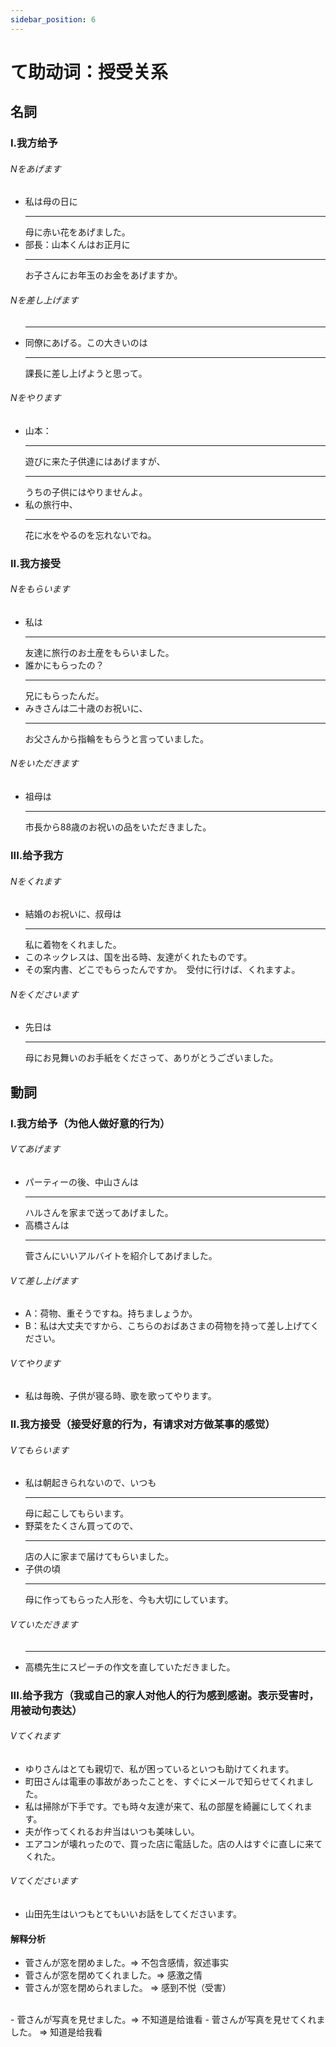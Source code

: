 ```yaml
---
sidebar_position: 6
---
```


# て助动词：授受关系


## 名詞

### I.我方给予
###### Nをあげます
- 私は母の日に<Hr>母に</Hr><Hb>赤い花を</Hb><Hg>あげました</Hg>。
- 部長：山本くんはお正月に<Hr>お子さんに</Hr><Hb>お年玉のお金を</Hb><Hg>あげますか</Hg>。
###### Nを差し上げます 
- <Hr>同僚に</Hr><Hg>あげる</Hg>。この大きいのは<Hr>課長に</Hr><Hg>差し上げよう</Hg>と思って。
###### Nをやります
- 山本：<Hr>遊びに来た子供達に</Hr>は<Hg>あげます</Hg>が、<Hr>うちの子供に</Hr>は<Hg>やりません</Hg>よ。
- 私の旅行中、<Hr>花に</Hr><Hb>水を</Hb><Hg>やる</Hg>のを忘れないでね。

### II.我方接受
###### Nをもらいます
- 私は<Hr>友達に</Hr><Hb>旅行のお土産を</Hb><Hg>もらいました</Hg>。
- 誰かにもらったの？　<Hr>兄に</Hr><Hg>もらったんだ</Hg>。
- みきさんは二十歳のお祝いに、<Hr>お父さんから</Hr><Hb>指輪を</Hb><Hg>もらう</Hg>と言っていました。
###### Nをいただきます
- 祖母は<Hr>市長から</Hr><Hb>88歳のお祝いの品を</Hb><Hg>いただきました</Hg>。


### III.给予我方
###### Nをくれます
- 結婚のお祝いに、叔母は<Hr>私に</Hr><Hb>着物を</Hb><Hg>くれました</Hg>。
- このネックレスは、国を出る時、友達が<Hg>くれたもの</Hg>です。
- その案内書、どこで<Hg>もらった</Hg>んですか。　受付に行けば、<Hg>くれます</Hg>よ。
###### Nをくださいます
- 先日は<Hr>母に</Hr><Hb>お見舞いのお手紙を</Hb><Hg>くださって</Hg>、ありがとうございました。

## 動詞

### I.我方给予（为他人做好意的行为）
###### Vてあげます
- パーティーの後、中山さんは<Hr>ハルさんを</Hr><Hb>家まで送っ</Hb><Hg>てあげました</Hg>。
- 高橋さんは<Hr>菅さんに</Hr><Hb>いいアルバイトを紹介し</Hb><Hg>てあげました</Hg>。
###### Vて差し上げます
- A：荷物、重そうですね。持ちましょうか。
- B：私は大丈夫ですから、<Hb>こちらのおばあさまの荷物を持って</Hb><Hg>差し上げてください</Hg>。
###### Vてやります
- 私は毎晩、子供が寝る時、<Hb>歌を</Hb><Hg>歌ってやります</Hg>。

### II.我方接受（接受好意的行为，有请求对方做某事的感觉）
###### Vてもらいます
- 私は朝起きられないので、いつも<Hr>母に</Hr><Hb>起こし</Hb><Hg>てもらいます</Hg>。
- 野菜をたくさん買ってので、<Hr>店の人に</Hr><Hb>家まで届け</Hb><Hg>てもらいました</Hg>。
- 子供の頃<Hr>母に</Hr><Hb>作っ</Hb><Hg>てもらった</Hg>人形を、今も大切にしています。
###### Vていただきます
- <Hr>高橋先生に</Hr><Hb>スピーチの作文を直し</Hb><Hg>ていただきました</Hg>。


### III.给予我方（我或自己的家人对他人的行为感到感谢。表示受害时，用被动句表达）
###### Vてくれます
- ゆりさんはとても親切で、私が困っているといつも<Hb>助け</Hb><Hg>てくれます</Hg>。
- 町田さんは電車の事故があったことを、すぐにメールで<Hb>知らせ</Hb><Hg>てくれました</Hg>。
- 私は掃除が下手です。でも時々友達が来て、<Hb>私の部屋を綺麗にし</Hb><Hg>てくれます</Hg>。
- 夫が<Hb>作っ</Hb><Hg>てくれる</Hg>お弁当はいつも美味しい。
- エアコンが壊れったので、買った店に電話した。店の人はすぐに<Hb>直しに来</Hb><Hg>てくれた</Hg>。
###### Vてくださいます
- 山田先生はいつもとてもいい<Hb>お話をし</Hb><Hg>てくださいます</Hg>。

#### 解释分析

- 菅さんが窓を閉めました。=> 不包含感情，叙述事实 
- 菅さんが窓を閉めてくれました。=> 感激之情 
- 菅さんが窓を閉められました。 => 感到不悦（受害）
<br/>
- 菅さんが写真を見せました。=> 不知道是给谁看 
- 菅さんが写真を見せてくれました。 => 知道是给我看